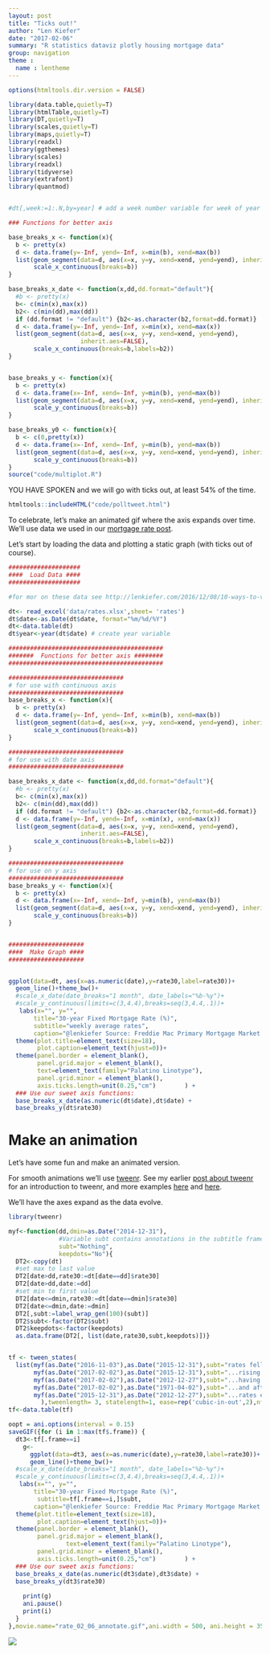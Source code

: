 ```yaml
---
layout: post
title: "Ticks out!"
author: "Len Kiefer"
date: "2017-02-06"
summary: "R statistics dataviz plotly housing mortgage data"
group: navigation
theme :
  name : lentheme
---
```

  
```r
options(htmltools.dir.version = FALSE)

library(data.table,quietly=T)
library(htmlTable,quietly=T)
library(DT,quietly=T)
library(scales,quietly=T)
library(maps,quietly=T)
library(readxl)
library(ggthemes)
library(scales)
library(readxl)
library(tidyverse)
library(extrafont)
library(quantmod)


#dt[,week:=1:.N,by=year] # add a week number variable for week of year

### Functions for better axis

base_breaks_x <- function(x){
  b <- pretty(x)
  d <- data.frame(y=-Inf, yend=-Inf, x=min(b), xend=max(b))
  list(geom_segment(data=d, aes(x=x, y=y, xend=xend, yend=yend), inherit.aes=FALSE),
       scale_x_continuous(breaks=b))
}

base_breaks_x_date <- function(x,dd,dd.format="default"){
  #b <- pretty(x)
  b<- c(min(x),max(x))
  b2<- c(min(dd),max(dd))
  if (dd.format != "default") {b2<-as.character(b2,format=dd.format)}
  d <- data.frame(y=-Inf, yend=-Inf, x=min(x), xend=max(x))
  list(geom_segment(data=d, aes(x=x, y=y, xend=xend, yend=yend), 
                    inherit.aes=FALSE),
       scale_x_continuous(breaks=b,labels=b2))
}


base_breaks_y <- function(x){
  b <- pretty(x)
  d <- data.frame(x=-Inf, xend=-Inf, y=min(b), yend=max(b))
  list(geom_segment(data=d, aes(x=x, y=y, xend=xend, yend=yend), inherit.aes=FALSE),
       scale_y_continuous(breaks=b))
}

base_breaks_y0 <- function(x){
  b <- c(0,pretty(x))
  d <- data.frame(x=-Inf, xend=-Inf, y=min(b), yend=max(b))
  list(geom_segment(data=d, aes(x=x, y=y, xend=xend, yend=yend), inherit.aes=FALSE),
       scale_y_continuous(breaks=b))
}
source("code/multiplot.R")
```  
  
YOU HAVE SPOKEN and we will go with ticks out, at least 54% of the time.

```r
htmltools::includeHTML("code/polltweet.html")
```

To celebrate, let's make an animated gif where the axis expands over time.  We'll use data we used in our [mortgage rate post]({% post_url 2016-12-08-10-ways-to-visualize-rates %}).

Let's start by loading the data and plotting a static graph (with ticks out of course).

```r

####################
####  Load Data ####
####################

#for mor on these data see http://lenkiefer.com/2016/12/08/10-ways-to-visualize-rates

dt<- read_excel('data/rates.xlsx',sheet= 'rates')
dt$date<-as.Date(dt$date, format="%m/%d/%Y")
dt<-data.table(dt) 
dt$year<-year(dt$date) # create year variable

###########################################
#######  Functions for better axis ########
###########################################

################################
# for use with continuous axis
################################
base_breaks_x <- function(x){
  b <- pretty(x)
  d <- data.frame(y=-Inf, yend=-Inf, x=min(b), xend=max(b))
  list(geom_segment(data=d, aes(x=x, y=y, xend=xend, yend=yend), inherit.aes=FALSE),
       scale_x_continuous(breaks=b))
}

################################
# for use with date axis
################################

base_breaks_x_date <- function(x,dd,dd.format="default"){
  #b <- pretty(x)
  b<- c(min(x),max(x))
  b2<- c(min(dd),max(dd))
  if (dd.format != "default") {b2<-as.character(b2,format=dd.format)}
  d <- data.frame(y=-Inf, yend=-Inf, x=min(x), xend=max(x))
  list(geom_segment(data=d, aes(x=x, y=y, xend=xend, yend=yend), 
                    inherit.aes=FALSE),
       scale_x_continuous(breaks=b,labels=b2))
}

################################
# for use on y axis
################################
base_breaks_y <- function(x){
  b <- pretty(x)
  d <- data.frame(x=-Inf, xend=-Inf, y=min(b), yend=max(b))
  list(geom_segment(data=d, aes(x=x, y=y, xend=xend, yend=yend), inherit.aes=FALSE),
       scale_y_continuous(breaks=b))
}


#####################
####  Make Graph ####
#####################


ggplot(data=dt, aes(x=as.numeric(date),y=rate30,label=rate30))+
  geom_line()+theme_bw()+
  #scale_x_date(date_breaks="1 month", date_labels="%b-%y")+
  #scale_y_continuous(limits=c(3,4.4),breaks=seq(3,4.4,.1))+
   labs(x="", y="",
       title="30-year Fixed Mortgage Rate (%)",
       subtitle="weekly average rates",
       caption="@lenkiefer Source: Freddie Mac Primary Mortgage Market Survey")+
  theme(plot.title=element_text(size=18),
        plot.caption=element_text(hjust=0))+
  theme(panel.border = element_blank(),
        panel.grid.major = element_blank(),
        text=element_text(family="Palatino Linotype"),
        panel.grid.minor = element_blank(),
        axis.ticks.length=unit(0.25,"cm")        ) + 
  ### Use our sweet axis functions:
  base_breaks_x_date(as.numeric(dt$date),dt$date) +
  base_breaks_y(dt$rate30)
```

# Make an animation

Let's have some fun and make an animated version.

For smooth animations we'll use [tweenr](https://cran.r-project.org/web/packages/tweenr/index.html). See my earlier [post about tweenr]({% post_url 2016-05-29-improving-R-animated-gifs-with-tweenr %}) for an introduction to tweenr, and more examples [here]({% post_url 2016-05-30-more-tweenr-animations %}) and [here]({% post_url 2016-06-26-week-in-review %}). 

We'll have the axes expand as the data evolve.

```r
library(tweenr)

myf<-function(dd,dmin=as.Date("2014-12-31"),
              #Variable subt contains annotations in the subtitle frame
              subt="Nothing",
              keepdots="No"){
  DT2<-copy(dt)
  #set max to last value
  DT2[date>dd,rate30:=dt[date==dd]$rate30]
  DT2[date>dd,date:=dd]
  #set min to first value
  DT2[date<=dmin,rate30:=dt[date==dmin]$rate30]
  DT2[date<=dmin,date:=dmin]
  DT2[,subt:=label_wrap_gen(100)(subt)]
  DT2$subt<-factor(DT2$subt)
  DT2$keepdots<-factor(keepdots)
  as.data.frame(DT2[, list(date,rate30,subt,keepdots)])}


tf <- tween_states(
  list(myf(as.Date("2016-11-03"),as.Date("2015-12-31"),subt="rates fell throughout most of 2016 up to the U.S. general election..."),
       myf(as.Date("2017-02-02"),as.Date("2015-12-31"),subt="...rising rapidly after the election...."),
       myf(as.Date("2017-02-02"),as.Date("2012-12-27"),subt="...having declined after the Taper Talk in 2013...."),
       myf(as.Date("2017-02-02"),as.Date("1971-04-02"),subt="...and after over 30 years of general decline."),
       myf(as.Date("2015-12-31"),as.Date("2012-12-27"),subt="...rates entered 2016 above 4%, but..."),myf(as.Date("2016-11-03"),as.Date("2015-12-31"),subt="rates fell throughout most of 2016 up to the U.S. general election...")
         ),tweenlength= 3, statelength=1, ease=rep('cubic-in-out',2),nframes=110)
tf<-data.table(tf)

oopt = ani.options(interval = 0.15)
saveGIF({for (i in 1:max(tf$.frame)) {
  dt3<-tf[.frame==i]
    g<-
      ggplot(data=dt3, aes(x=as.numeric(date),y=rate30,label=rate30))+
      geom_line()+theme_bw()+
  #scale_x_date(date_breaks="1 month", date_labels="%b-%y")+
  #scale_y_continuous(limits=c(3,4.4),breaks=seq(3,4.4,.1))+
   labs(x="", y="",
       title="30-year Fixed Mortgage Rate (%)",
        subtitle=tf[.frame==i,]$subt,
       caption="@lenkiefer Source: Freddie Mac Primary Mortgage Market Survey")+
  theme(plot.title=element_text(size=18),
        plot.caption=element_text(hjust=0))+
  theme(panel.border = element_blank(),
        panel.grid.major = element_blank(),
                text=element_text(family="Palatino Linotype"),
        panel.grid.minor = element_blank(),
        axis.ticks.length=unit(0.25,"cm")        ) + 
  ### Use our sweet axis functions:
  base_breaks_x_date(as.numeric(dt3$date),dt3$date) +
  base_breaks_y(dt3$rate30)
    
    print(g)
    ani.pause()
    print(i)
  }
},movie.name="rate_02_06_annotate.gif",ani.width = 500, ani.height = 350)

```

<img src="{{ site.url}}/img/charts_feb_6_2017/rate_02_06_annotate.gif">

